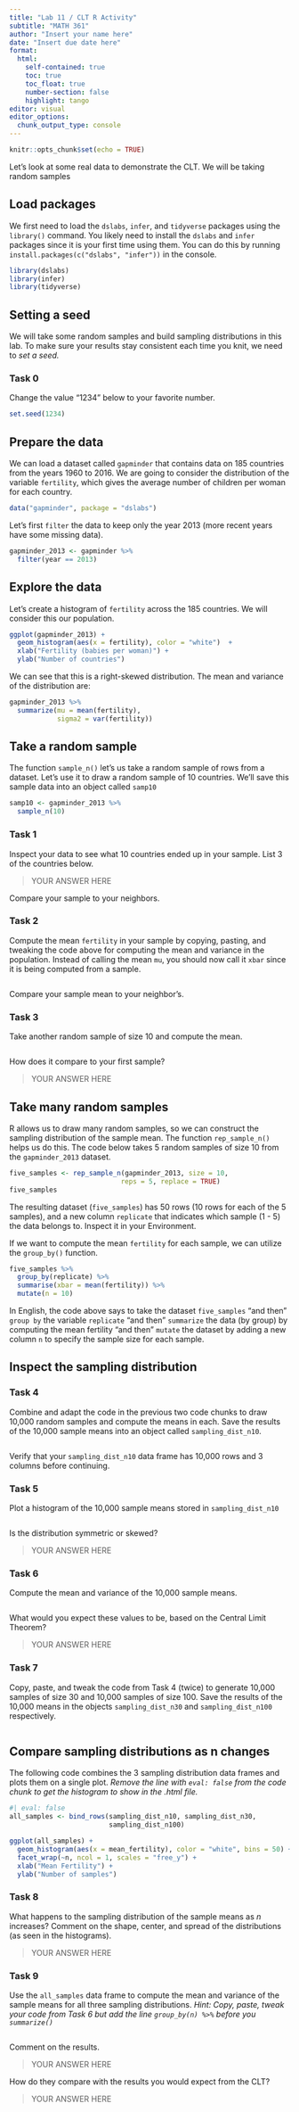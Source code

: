 ```yaml
---
title: "Lab 11 / CLT R Activity"
subtitle: "MATH 361"
author: "Insert your name here"
date: "Insert due date here"
format: 
  html:
    self-contained: true
    toc: true
    toc_float: true
    number-section: false
    highlight: tango
editor: visual
editor_options: 
  chunk_output_type: console
---
```


```r
knitr::opts_chunk$set(echo = TRUE)
```

Let's look at some real data to demonstrate the CLT. We will be taking random samples

## Load packages

We first need to load the `dslabs`, `infer`, and `tidyverse` packages using the `library()` command. You likely need to install the `dslabs` and `infer` packages since it is your first time using them. You can do this by running `install.packages(c("dslabs", "infer"))` in the console.

```r
library(dslabs)
library(infer)
library(tidyverse)
```

## Setting a seed

We will take some random samples and build sampling distributions in this lab. To make sure your results stay consistent each time you knit, we need to *set a seed.*

### Task 0

Change the value "1234" below to your favorite number.

```r
set.seed(1234)
```

## Prepare the data

We can load a dataset called `gapminder` that contains data on 185 countries from the years 1960 to 2016. We are going to consider the distribution of the variable `fertility`, which gives the average number of children per woman for each country.

```r
data("gapminder", package = "dslabs") 
```

Let's first `filter` the data to keep only the year 2013 (more recent years have some missing data).

```r
gapminder_2013 <- gapminder %>% 
  filter(year == 2013)
```

## Explore the data

Let's create a histogram of `fertility` across the 185 countries. We will consider this our population.

```r
ggplot(gapminder_2013) +
  geom_histogram(aes(x = fertility), color = "white")  +
  xlab("Fertility (babies per woman)") +
  ylab("Number of countries")
```

We can see that this is a right-skewed distribution. The mean and variance of the distribution are:

```r
gapminder_2013 %>% 
  summarize(mu = mean(fertility),
            sigma2 = var(fertility))
```

## Take a random sample

The function `sample_n()` let's us take a random sample of rows from a dataset. Let's use it to draw a random sample of 10 countries. We'll save this sample data into an object called `samp10`

```r
samp10 <- gapminder_2013 %>% 
  sample_n(10)
```

### Task 1

Inspect your data to see what 10 countries ended up in your sample. List 3 of the countries below.

> YOUR ANSWER HERE

Compare your sample to your neighbors.

### Task 2

Compute the mean `fertility` in your sample by copying, pasting, and tweaking the code above for computing the mean and variance in the population. Instead of calling the mean `mu`, you should now call it `xbar` since it is being computed from a sample.

```r

```

Compare your sample mean to your neighbor's.

### Task 3

Take another random sample of size 10 and compute the mean.

```r

```

How does it compare to your first sample?

> YOUR ANSWER HERE

## Take many random samples

R allows us to draw many random samples, so we can construct the sampling distribution of the sample mean. The function `rep_sample_n()` helps us do this. The code below takes 5 random samples of size 10 from the `gapminder_2013` dataset.

```r
five_samples <- rep_sample_n(gapminder_2013, size = 10, 
                            reps = 5, replace = TRUE)
five_samples
```

The resulting dataset (`five_samples`) has 50 rows (10 rows for each of the 5 samples), and a new column `replicate` that indicates which sample (1 - 5) the data belongs to. Inspect it in your Environment.

If we want to compute the mean `fertility` for each sample, we can utilize the `group_by()` function.

```r
five_samples %>% 
  group_by(replicate) %>% 
  summarise(xbar = mean(fertility)) %>% 
  mutate(n = 10)
```

In English, the code above says to take the dataset `five_samples` "and then" `group by` the variable `replicate` "and then" `summarize` the data (by group) by computing the mean fertility "and then" `mutate` the dataset by adding a new column `n` to specify the sample size for each sample.

## Inspect the sampling distribution

### Task 4

Combine and adapt the code in the previous two code chunks to draw 10,000 random samples and compute the means in each. Save the results of the 10,000 sample means into an object called `sampling_dist_n10`.

```r

```

Verify that your `sampling_dist_n10` data frame has 10,000 rows and 3 columns before continuing.

### Task 5

Plot a histogram of the 10,000 sample means stored in `sampling_dist_n10`

```r

```

Is the distribution symmetric or skewed?

> YOUR ANSWER HERE

### Task 6

Compute the mean and variance of the 10,000 sample means.

```r

```

What would you expect these values to be, based on the Central Limit Theorem?

> YOUR ANSWER HERE

### Task 7

Copy, paste, and tweak the code from Task 4 (twice) to generate 10,000 samples of size 30 and 10,000 samples of size 100. Save the results of the 10,000 means in the objects `sampling_dist_n30` and `sampling_dist_n100` respectively.

```r

```

## Compare sampling distributions as n changes

The following code combines the 3 sampling distribution data frames and plots them on a single plot. *Remove the line with `eval: false` from the code chunk to get the histogram to show in the .html file.*

```r
#| eval: false
all_samples <- bind_rows(sampling_dist_n10, sampling_dist_n30,
                         sampling_dist_n100)

ggplot(all_samples) +
  geom_histogram(aes(x = mean_fertility), color = "white", bins = 50) +
  facet_wrap(~n, ncol = 1, scales = "free_y") +
  xlab("Mean Fertility") +
  ylab("Number of samples")
```

### Task 8

What happens to the sampling distribution of the sample means as $n$ increases? Comment on the shape, center, and spread of the distributions (as seen in the histograms).

> YOUR ANSWER HERE

### Task 9

Use the `all_samples` data frame to compute the mean and variance of the sample means for all three sampling distributions. *Hint: Copy, paste, tweak your code from Task 6 but add the line `group_by(n) %>%` before you `summarize()`*

```r

```

Comment on the results.

> YOUR ANSWER HERE

How do they compare with the results you would expect from the CLT?

> YOUR ANSWER HERE
